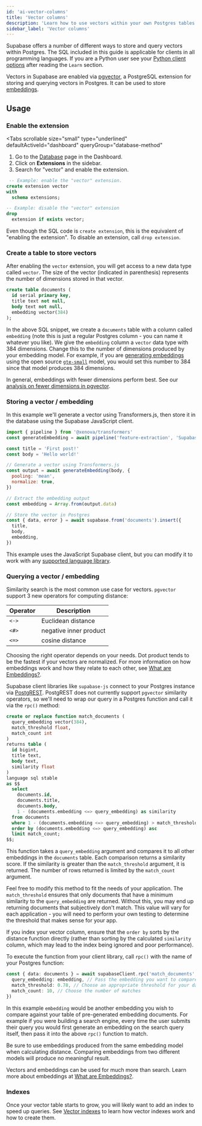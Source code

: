 ```yaml
---
id: 'ai-vector-columns'
title: 'Vector columns'
description: 'Learn how to use vectors within your own Postgres tables'
sidebar_label: 'Vector columns'
---
```


Supabase offers a number of different ways to store and query vectors within Postgres. The SQL included in this guide is applicable for clients in all programming languages. If you are a Python user see your [Python client options](/docs/guides/ai/python-clients) after reading the `Learn` section.

Vectors in Supabase are enabled via [pgvector](https://github.com/pgvector/pgvector/), a PostgreSQL extension for storing and querying vectors in Postgres. It can be used to store [embeddings](/docs/guides/ai/concepts#what-are-embeddings).

## Usage

### Enable the extension

<Tabs
  scrollable
  size="small"
  type="underlined"
  defaultActiveId="dashboard"
  queryGroup="database-method"
>
<TabPanel id="dashboard" label="Dashboard">

1. Go to the [Database](https://supabase.com/dashboard/project/_/database/tables) page in the Dashboard.
2. Click on **Extensions** in the sidebar.
3. Search for "vector" and enable the extension.

</TabPanel>
<TabPanel id="sql" label="SQL">

```sql
 -- Example: enable the "vector" extension.
create extension vector
with
  schema extensions;

-- Example: disable the "vector" extension
drop
  extension if exists vector;
```

Even though the SQL code is `create extension`, this is the equivalent of "enabling the extension".
To disable an extension, call `drop extension`.

</TabPanel>
</Tabs>

### Create a table to store vectors

After enabling the `vector` extension, you will get access to a new data type called `vector`. The size of the vector (indicated in parenthesis) represents the number of dimensions stored in that vector.

```sql
create table documents (
  id serial primary key,
  title text not null,
  body text not null,
  embedding vector(384)
);
```

In the above SQL snippet, we create a `documents` table with a column called `embedding` (note this is just a regular Postgres column - you can name it whatever you like). We give the `embedding` column a `vector` data type with 384 dimensions. Change this to the number of dimensions produced by your embedding model. For example, if you are [generating embeddings](/docs/guides/ai/quickstarts/generate-text-embeddings) using the open source [`gte-small`](https://huggingface.co/Supabase/gte-small) model, you would set this number to 384 since that model produces 384 dimensions.

<Admonition type="tip">

In general, embeddings with fewer dimensions perform best. See our [analysis on fewer dimensions in pgvector](https://supabase.com/blog/fewer-dimensions-are-better-pgvector).

</Admonition>

### Storing a vector / embedding

In this example we'll generate a vector using Transformers.js, then store it in the database using the Supabase JavaScript client.

```js
import { pipeline } from '@xenova/transformers'
const generateEmbedding = await pipeline('feature-extraction', 'Supabase/gte-small')

const title = 'First post!'
const body = 'Hello world!'

// Generate a vector using Transformers.js
const output = await generateEmbedding(body, {
  pooling: 'mean',
  normalize: true,
})

// Extract the embedding output
const embedding = Array.from(output.data)

// Store the vector in Postgres
const { data, error } = await supabase.from('documents').insert({
  title,
  body,
  embedding,
})
```

This example uses the JavaScript Supabase client, but you can modify it to work with any [supported language library](/docs#client-libraries).

### Querying a vector / embedding

Similarity search is the most common use case for vectors. `pgvector` support 3 new operators for computing distance:

| Operator | Description            |
| -------- | ---------------------- |
| `<->`    | Euclidean distance     |
| `<#>`    | negative inner product |
| `<=>`    | cosine distance        |

Choosing the right operator depends on your needs. Dot product tends to be the fastest if your vectors are normalized. For more information on how embeddings work and how they relate to each other, see [What are Embeddings?](/docs/guides/ai/concepts#what-are-embeddings).

Supabase client libraries like `supabase-js` connect to your Postgres instance via [PostgREST](/docs/guides/getting-started/architecture#postgrest-api). PostgREST does not currently support `pgvector` similarity operators, so we'll need to wrap our query in a Postgres function and call it via the `rpc()` method:

```sql
create or replace function match_documents (
  query_embedding vector(384),
  match_threshold float,
  match_count int
)
returns table (
  id bigint,
  title text,
  body text,
  similarity float
)
language sql stable
as $$
  select
    documents.id,
    documents.title,
    documents.body,
    1 - (documents.embedding <=> query_embedding) as similarity
  from documents
  where 1 - (documents.embedding <=> query_embedding) > match_threshold
  order by (documents.embedding <=> query_embedding) asc
  limit match_count;
$$;
```

This function takes a `query_embedding` argument and compares it to all other embeddings in the `documents` table. Each comparison returns a similarity score. If the similarity is greater than the `match_threshold` argument, it is returned. The number of rows returned is limited by the `match_count` argument.

Feel free to modify this method to fit the needs of your application. The `match_threshold` ensures that only documents that have a minimum similarity to the `query_embedding` are returned. Without this, you may end up returning documents that subjectively don't match. This value will vary for each application - you will need to perform your own testing to determine the threshold that makes sense for your app.

If you index your vector column, ensure that the `order by` sorts by the distance function directly (rather than sorting by the calculated `similarity` column, which may lead to the index being ignored and poor performance).

To execute the function from your client library, call `rpc()` with the name of your Postgres function:

```ts
const { data: documents } = await supabaseClient.rpc('match_documents', {
  query_embedding: embedding, // Pass the embedding you want to compare
  match_threshold: 0.78, // Choose an appropriate threshold for your data
  match_count: 10, // Choose the number of matches
})
```

In this example `embedding` would be another embedding you wish to compare against your table of pre-generated embedding documents. For example if you were building a search engine, every time the user submits their query you would first generate an embedding on the search query itself, then pass it into the above `rpc()` function to match.

<Admonition type="tip">

Be sure to use embeddings produced from the same embedding model when calculating distance. Comparing embeddings from two different models will produce no meaningful result.

</Admonition>

Vectors and embeddings can be used for much more than search. Learn more about embeddings at [What are Embeddings?](/docs/guides/ai/concepts#what-are-embeddings).

### Indexes

Once your vector table starts to grow, you will likely want to add an index to speed up queries. See [Vector indexes](/docs/guides/ai/vector-indexes) to learn how vector indexes work and how to create them.
